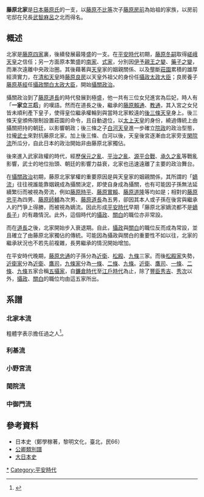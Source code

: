 '''藤原北家'''是[[日本|日本]][[藤原氏|藤原氏]]的一支，以[[藤原不比等|藤原不比等]]次子[[藤原房前|藤原房前]]為始祖的家族，以房前宅邸在兄長[[藤原武智麻呂|武智麻呂]]之北而得名。

==概述==

北家是[[藤原四家|藤原四家]]裏，後續發展最隆盛的一支。在[[平安時代|平安時代]]初期，[[藤原冬嗣|藤原冬嗣]]取得[[嵯峨天皇|嵯峨天皇]]之信任；另一方面原本繁盛的[[藤原南家|南家]]、[[藤原式家|式家]]，分別因[[伊予親王之變|伊予親王之變]]、[[藥子之變|藥子之變]]，而漸次遠離中央政治圈。其後藉著與[[天皇|天皇]]家的姻親關係、以及壟斷[[莊園|莊園]]累積的雄厚經濟實力，在[[清和天皇|清和天皇]]時[[藤原良房|藤原良房]]以天皇外祖父的身份任[[攝政|攝政]][[太政大臣|太政大臣]]；良房養子[[藤原基經|藤原基經]]任[[攝政|攝政]][[關白|關白]][[太政大臣|太政大臣]]，開始[[攝關政治|攝關政治]]。

攝關政治到了[[藤原道長|藤原道長]]的時代發展到極盛，他一共有三位女兒進宮為后妃，時人有「'''<nowiki>一家立三后</nowiki>'''」的嘆語。然而在道長之後，繼承的[[藤原賴通|藤原賴通]]、[[藤原教通|教通]]，其入宮之女兒皆未順利產下皇子，使得皇位繼承權輪到與當時北家較遠的[[後三條天皇|後三條天皇]]身上。後三條天皇頒佈限制設置莊園的命令，且自動退位，以[[太上天皇|太上天皇]]的身份，繞過傳統上由攝關把持的朝廷，以影響朝政；後三條之子[[白河天皇|白河天皇]]進一步確立[[院政|院政]]的政治型態，拉攏[[武士|武士]]來對抗藤原北家。加上後三條、白河以後，天皇後宮逐漸由北家旁支[[閑院流|閑院流]]所瓜分，自此日本的政治開始非由藤原北家獨佔。

後來進入武家政權的時代，經歷[[保元之亂|保元之亂]]、[[平治之亂|平治之亂]]、[[源平合戰|源平合戰]]、[[承久之亂|承久之亂]]等戰亂影響，武士的地位抬頭、朝廷的影響力益衰，北家也迅速遠離了主要的政治舞台。

在[[攝關政治|攝關政治]]初期，藤原北家掌權的重要原因是與天皇家的姻親關係，其所謂的「[[嫡流|嫡流]]」往往視誰能靠姻親成為攝關決定，即使自身成為攝關，也有可能因子孫無法延續繁衍而被視為旁流，例如[[藤原時平|藤原時平]]、[[藤原實賴|藤原實賴]]、[[藤原道隆|藤原道隆]]等均如是；相對的[[藤原忠平|藤原忠平]]為四男、[[藤原師輔|藤原師輔]]為次男、[[藤原道長|藤原道長]]為五男，卻因其本人或子孫在後宮與繼承人的鬥爭上得勝，而被視為嫡流。因此形成[[平安時代|平安時代]]早期「藤原北家嫡流都不是[[嫡長子|嫡長子]]」的有趣情況。此外，這個時代的[[攝政|攝政]]、[[關白|關白]]的職位亦非常設。

而在[[藤原道長|道長]]之後，北家開始步入衰退期。自此，[[攝政|攝政]]與[[關白|關白]]的職位反而成為常設，並且確立了由藤原北家獨佔的傳統。可能因為攝政與關白的重要性不如以往，北家的繼承狀況也不若先前複雜，長男繼承的情況開始增加。

在平安時代晚期，[[藤原忠通|藤原忠通]]的子孫分為[[近衛家|近衛]]、[[松殿家|松殿]]、[[九條家|九條]]三家。而後[[松殿家|松殿家]]失勢，[[近衛家|近衛家]]分為[[近衛家|近衛]]、[[鷹司家|鷹司]]，[[九條家|九條家]]分為[[一條家|一條]]、[[二條家|二條]]、[[九條家|九條]]。[[近衛家|近衛]]、[[鷹司家|鷹司]]、[[一條家|一條]]、[[二條家|二條]]、[[九條家|九條]]五家合稱[[五攝家|五攝家]]，自[[鐮倉時代|鐮倉時代]]至[[江戶時代|江戶時代]]為止，除了[[豐臣秀吉|豐臣秀吉]]、[[豐臣秀次|秀次]]以外，[[攝政|攝政]]、[[關白|關白]]的職位均由這五家所出。

==系譜==

===北家本流===

粗體字表示擔任過{{lang|ja|[[藤氏長者|藤氏長者]]}}之人<ref>{{link-ja|參照日文版「藤氏長者」條目|藤氏長者}}</ref>。

{{chart/start}}
{{chart |border=0| XXX | XXX=[[藤原房前|房前]]}}
{{chart |border=0| |)|-|-|v|-|-|v|-|-|v|-|-|v|-|-|v|-|-|v|-|-|.| }}
{{chart |border=0| XXX | XXa | XXb | XXc | XXd | XXe | XXf | XXg | XXX=[[藤原鳥養|鳥養]]|XXa=[[藤原永手|永手]]|XXb=[[藤原真楯|真楯]]|XXc=[[藤原清河|清河]]|XXd=[[藤原魚名|魚名]]<br/><sub>([[魚名流|魚名流]])</sub>|XXe=[[藤原御楯|御楯]]|XXf=[[藤原楓麻呂|楓麻呂]]|XXg=[[藤原宇比良古|宇比良古]]}}
{{chart |border=0| | | | |,|-|-|+|-|-|.}}
{{chart |border=0| | | | XXX | XXa | XXb | XXX=[[藤原内麻呂|内麻呂]]|XXa=[[藤原永繼|永繼]]|XXb=[[藤原真永|真永]]}}
{{chart |border=0| |,|-|-|+|-|-|v|-|-|v|-|-|v|-|-|v|-|-|v|-|-|v|-|-|.}}
{{chart |border=0| XXX | XXa | XXb | XXc | XXd | XXe | XXf | XXg | |!| XXX=[[藤原真夏|真夏]]|XXa=[[藤原冬嗣|冬嗣]]|XXb=[[藤原秋繼|秋繼]]|XXc=[[藤原櫻麻呂|櫻麻呂]]|XXd=[[藤原福當麻呂|福當麻呂]]|XXe=[[藤原長岡|長岡]]|XXf=[[藤原愛發|愛發]]|XXg=[[藤原率|率]]}}
{{chart |border=0| | | | |!| | | | | | | | | | | | | | |,|-|-|v|-|-|+|-|-|v|-|-|.}}
{{chart |border=0| | | | |!| | | | | | | | | | | | | | XXh | XXi | XXj | XXk | XXl | XXh=[[藤原大津|大津]]|XXi=[[藤原衛|衛]]|XXj=[[藤原助|助]]|XXk=[[藤原收|收]]|XXl=[[藤原緒夏|緒夏]]}}
{{chart |border=0| |,|-|-|+|-|-|v|-|-|v|-|-|v|-|-|v|-|-|v|-|-|v|-|-|v|-|-|.}}
{{chart |border=0| XXX | XXa | XXb | XXc | XXd | XXe | XXf | XXg | XXh | XXi | XXX=[[藤原長良|長良]]|XXa=[[藤原良房|'''良房''']]|XXb=[[藤原良方|良方]]|XXc=[[藤原良輔|良輔]]|XXd=[[藤原良相|良相]]|XXe=[[藤原良門|良門]]|XXf=[[藤原良仁|良仁]]|XXg=[[藤原良世|'''良世''']]|XXh=[[藤原順子|順子]]|XXi=[[藤原古子|古子]]}}
{{chart |border=0| |!| | |f|~|~|7| | | | | | | | |)|-|-|.| | | | | | | | | | }}
{{chart |border=0| |!| | XXX | |:| | | | | | | | XXa | XXb | XXX=[[藤原明子|明子]]|XXa=[[藤原利基|利基]]<br/><sub>([[利基流|利基流]])</sub>|XXb=[[藤原高藤|高藤]]<br/><sub>([[勸修寺流|勸修寺流]])</sub>}}
{{chart |border=0| |)|-|-|v|-|v|*|-|-|v|-|-|v|-|-|v|-|-|v|-|-|v|-|-|v|-|-|.}}
{{chart |border=0| XXX | XXa | XXb | XXc | XXd | XXe | XXf | XXg | XXh | XXi | XXX=[[藤原國經|國經]]|XXa=[[藤原遠經|遠經]]|XXb=[[藤原基經|'''基經''']]|XXc=[[藤原高經|高經]]|XXd=[[藤原弘經|弘經]]|XXe=[[藤原清經|清經]]|XXf=[[藤原季平|季平]]|XXg=[[藤原淑子|淑子]]|XXh=[[藤原高子|高子]]|XXi=[[藤原有子|有子]]}}
{{chart |border=0| |,|-|-|v|-|-|+|-|-|v|-|-|v|-|-|v|-|-|v|-|-|v|-|-|.}}
{{chart |border=0| XXX | XXa | XXb | XXc | XXd | XXe | XXf | XXg | XXh| XXX=[[藤原時平|'''時平''']]|XXa=[[藤原兼平|兼平]]|XXb=[[藤原仲平|仲平]]|XXc=[[藤原忠平|'''忠平''']]|XXd=[[藤原良平|良平]]|XXe=[[藤原賴子|賴子]]|XXf=[[藤原佳珠子|佳珠子]]|XXg=[[藤原温子|温子]]|XXh=[[藤原穩子|穩子]]}}
{{chart |border=0| |,|-|-|v|-|-|v|-|-|+|-|-|v|-|-|.}}
{{chart |border=0| XXX | XXa | XXb | XXc | XXd | XXe| XXX=[[藤原實賴|'''實賴''']]<br><sub> ([[小野宮流|小野宮流]]) </sub>|XXa=[[藤原師輔|師輔]]<br><sub> ([[九條流|九條流]]) </sub>|XXb=[[藤原師保|師保]]|XXc=[[藤原師氏|師氏]]|XXd=[[藤原師尹|師尹]]|XXe=[[藤原寬子（藤原忠平之女）|寬子]]}}
{{chart |border=0| |!| | |`|-|-|-|-|-|-|-|-|-|-|-|.}}
{{chart |border=0| |)|-|-|v|-|-|v|-|-|v|-|-|.| | |!}}
{{chart |border=0| XXX | XXa | XXb | XXc | XXd | |!| XXX=[[藤原敦敏|敦敏]]|XXa=[[藤原賴忠|'''賴忠''']]|XXb=[[藤原齊敏|齊敏]]|XXc=[[藤原慶子|慶子]]|XXd=[[藤原述子|述子]]}}
{{chart |border=0| |,|-|-|v|-|-|v|-|-|v|-|-|v|-|-|+|-|-|v|-|-|v|-|-|v|-|-|v|-|-|.}}
{{chart |border=0| XXX | XXa | XXb | XXc | XXd | XXe | XXf | XXg | XXh | XXi | |!| | XXX=[[藤原伊尹|'''伊尹''']]|XXa=[[藤原兼通|'''兼通''']]|XXb=[[藤原兼家|'''兼家''']]|XXc=[[藤原遠量|遠量]]|XXd=[[藤原忠君|忠君]]|XXe=[[藤原遠度|遠度]]|XXf=[[藤原高光|高光]]|XXg=[[藤原為光|為光]]|XXh=[[尋禪|尋禪]]|XXi=[[藤原公季|公季]]<br><sub> ([[閑院流|閑院流]]) </sub>}}
{{chart |border=0| | | | | | | |!| | | | | | | | | | | |,|-|-|v|-|-|v|-|-|v|-|-|(}}
{{chart |border=0| | | | | | | |!| | | | | | | | | | | XXj | XXk | XXl | XXm | XXn | XXj=[[藤原安子|安子]]|XXk=[[藤原登子|登子]]|XXl=[[愛宮|愛宮]]|XXm=[[藤原怤子|怤子]]|XXn=[[藤原繁子|繁子]]}}
{{chart |border=0| |,|-|-|v|-|-|+|-|-|v|-|-|v|-|-|v|-|-|v|-|-|v|-|-|.}}
{{chart |border=0| XXX | XXa | XXb | XXc | XXd | XXe | XXf | XXg | XXh | XXX=[[藤原道隆|'''道隆''']]<br><sub> ([[水無瀨流|水無瀨流]]) </sub>|XXa=[[藤原道綱|道綱]]|XXb=[[藤原道兼|'''道兼''']]|XXc=[[藤原道義|道義]]|XXd=[[藤原道長|'''道長''']]|XXe=[[藤原兼俊|兼俊]]|XXf=[[藤原超子|超子]]|XXg=[[藤原詮子|詮子]]|XXh=[[藤原綏子|綏子]]}}
{{chart |border=0| |,|-|-|v|-|-|v|-|-|v|-|-|+|-|-|v|-|-|v|-|-|.}}
{{chart |border=0| XXX | XXa | XXb | XXc | XXd | XXe | XXf | |!| | XXX=[[藤原賴通|'''賴通''']]|XXa=[[藤原賴宗|賴宗]]<br><sub> ([[中御門流|中御門流]]) </sub>|XXb=[[藤原顯信|顯信]]|XXc=[[藤原能信|能信]]|XXd=[[藤原教通|'''教通''']]|XXe=[[藤原長家|長家]]<br><sub> ([[御子左流|御子左流]]) </sub>|XXf=[[藤原長信|長信]]}}
{{chart |border=0| |!| | | | | | | | | | | |,|-|-|v|-|-|v|-|-|+|-|-|v|-|-|v|-|-|.}}
{{chart |border=0| |!| | | | | | | | | | | XXg | XXh | XXi | XXj | XXk | XXl | XXm | XXg=[[藤原彰子|彰子]]|XXh=[[藤原妍子|妍子]]|XXi=[[藤原寬子（藤原道長之女）|寬子]]|XXj=[[藤原威子|威子]]|XXk=[[藤原尊子|尊子]]|XXl=[[藤原嬉子|嬉子]]|XXm=[[藤原盛子|盛子]]}}
{{chart |border=0| |)|-|-|v|-|-|v|-|-|v|-|-|v|-|-|v|-|-|.}}
{{chart |border=0| XXX | XXa | XXb | XXc | XXd | XXe | XXf | XXX=[[藤原通房|通房]]|XXa=[[覺圓|覺圓]]|XXb=[[橘俊綱|俊綱]]|XXc=[[藤原師實|'''師實''']]|XXd=[[藤原定綱|定綱]]|XXe=[[藤原忠綱|忠綱]]|XXf=[[藤原寬子|寬子]]}}
{{chart |border=0| |,|-|-|v|-|-|v|-|-|+|-|-|v|-|-|v|-|-|v|-|-|v|-|-|v|-|-|v|-|-|.}}
{{chart |border=0| XXX | XXa | XXb | XXc | XXd | XXe | XXf | XXg | XXh | XXi | |!| | XXX=[[藤原師通|'''師通''']]|XXa=[[藤原家忠|家忠]]<br><sub> ([[花山院家|花山院家]]) </sub>|XXb=[[藤原經實|經實]]|XXc=[[藤原能實|能實]]|XXd=[[藤原忠教|忠教]]|XXe=[[藤原忠長|忠長]]|XXf=[[覺實|覺實]]|XXg=[[仁源|仁源]]|XXh=[[覺信|覺信]]|XXi=[[靜意|靜意]]}}
{{chart |border=0| |!| | | | | | | | | | | | | | | | | | | | |F|~|~|v|-|-|v|-|-|(}}
{{chart |border=0| |!| | | | | | | | | | | | | | | | | | | | XXm | XXj | XXk | XXl | XXj=[[澄真|澄真]]|XXk=[[行玄|行玄]]|XXl=[[尋範|尋範]]|XXm=[[藤原賢子|賢子]]<ref>[[源顯房|源顯房]]之女</ref>}}
{{chart |border=0| |)|-|-|v|-|-|.}}
{{chart |border=0| XXX | XXa | XXb | XXX=[[藤原忠實|'''忠實''']]|XXa=[[藤原家政|家政]]|XXb=[[藤原家隆(左京大夫)|家隆]]}}
{{chart |border=0| |)|-|-|v|-|-|.}}
{{chart |border=0| XXX | XXa | XXb | XXX=[[藤原忠通|'''忠通''']]|XXa=[[藤原賴長|'''賴長''']]|XXb=[[藤原泰子|泰子]]}}
{{chart |border=0| |)|-|-|v|-|-|v|-|-|v|-|-|v|-|-|v|-|-|v|~|~|7}}
{{chart |border=0| XXX | XXa | XXb | XXc | XXd | XXe | XXf | XXg | XXX=[[藤原基實|'''基實''']]<br><sub>([[近衛家|近衛家]]) </sub>|XXa=[[藤原基房|'''基房''']]<br><sub> ([[松殿家|松殿家]]) </sub>|XXb=[[藤原兼實|'''兼實''']]<br><sub> ([[九條家|九條家]]) </sub>|XXc=[[藤原兼房|兼房]]|XXd=[[慈圓|慈圓]]|XXe=[[信圓|信圓]]|XXf=[[藤原聖子|聖子]]|XXg=[[藤原呈子|呈子]]<ref>[[藤原伊通|藤原伊通]]之女</ref>}}
{{chart/end}}


<references />

===利基流===
{{chart/start}}
{{chart |border=0| XXX |XXX=[[藤原良門|藤原良門]]}}
{{chart |border=0| |)|-|-|.}}
{{chart |border=0| XXX | XXa |XXX=[[藤原利基|利基]]|XXa=[[藤原高藤|高藤]]<br/><sub>([[勸修寺流|勸修寺流]])</sub>}}
{{chart |border=0| |!}}
{{chart |border=0| XXX |XXX=[[兼輔|兼輔]]}}
{{chart |border=0| |)|-|-|-|-|-|-|-|-|-|-|-|v|-|-|-|-|-|.}}
{{chart |border=0| XXX | | | | | | | | | | XXa | | | | XXb | XXX=雅正|XXa=清正|XXb=守正}}
{{chart |border=0| |)|-|-|v|-|-|-|-|-|.| | |!| | | | | |!| }}
{{chart |border=0| XXX | XXa | | | | XXb | XXc | | | | XXd | XXX=為賴|XXa=為長|XXb=[[藤原為時|為時]]|XXc=光舒|XXd=善理}}
{{chart |border=0| |!| | |)|-|-|.| | |)|-|-|v|-|-|.| | |)|-|-|.}}
{{chart |border=0| XXX | XXa | XXb | XXc | XXd | XXe | XXf | XXg | XXX=伊祐|XXa=信經|XXb=賴經|XXc=[[藤原惟規|惟規]]|XXd=[[藤原惟通|惟通]]|XXe=[[紫式部|紫式部]]|XXf=為資|XXg=資國}}
{{chart |border=0| |)|~|~|7| | |!| | |!| | | | | | | | |!| | |:| | }}
{{chart |border=0| XXX | XXa | XXb | XXc | | | | | | | XXd | XXe | XXX=賴祐|XXa=賴成|XXb=賴信|XXc=員職|XXd=永相|XXe=國仲}}
{{chart |border=0| |!| | |)|-|-|.| | |!| | | | | | | | |!| | |!| | }}
{{chart |border=0| XXX | XXa | XXb | XXd | | | | | | | XXe | XXf | XXX=實範|XXa=惟綱|XXb=清綱|XXd=盛綱|XXe=永緣|XXf=盛重}}
{{chart |border=0| |!| | |!| | |!| | |!| | | | | | | | |!| | }}
{{chart |border=0| XXX | XXa | XXb | XXc | | | | | | | XXd | XXX=伊綱|XXa=惟子|XXb=隆時|XXc=盛國|XXd=有禪}}
{{chart |border=0| | | | | | | |!| | |!}}
{{chart |border=0| | | | | | | XXX | XXa | XXX=清隆|XXa=[[藤原邦綱|邦綱]]}}
{{chart |border=0| | | | |,|-|-|(| | |)|-|-|v|-|-|v|-|-|v|-|-|.}}
{{chart |border=0| | | | XXX | XXa | XXb | XXc | XXd | XXe | XXf | XXX=[[藤原光隆|光隆]]|XXa=定隆|XXb=重邦|XXc=清邦|XXd=基行|XXe=[[藤原輔子|輔子]]|XXf=綱子}}
{{chart |border=0| | | | |)|-|-|.}}
{{chart |border=0| | | | XXX | XXa | XXX=雅隆|XXa=[[藤原家隆|家隆]]}}
{{chart |border=0| | | | | | | |!}}
{{chart |border=0| | | | | | | XXX | XXX=隆祐}}
{{chart/end}}

===小野宮流===

{{chart/start}}
{{chart |border=0| XXX | XXX=[[藤原實賴|藤原實賴]]}}
{{chart |border=0| |)|-|-|v|-|-|v|-|-|v|-|-|v|~|~|V|~|~|7}}
{{chart |border=0| XXX | XXa | XXc | XXd | XXb | XXe | XXf | XXX=[[藤原敦敏|敦敏]]|XXa=[[藤原賴忠|'''賴忠''']]|XXb=[[藤原齊敏|齊敏]]|XXc=[[藤原慶子|慶子]]<ref>[[朱雀天皇|朱雀天皇]][[女御|女御]]。</ref>|XXd=[[藤原述子|述子]]<ref>[[村上天皇|村上天皇]]女御。</ref>|XXe=[[藤原佐理|佐理]]|XXf=[[藤原實資|實資]]}}
{{chart |border=0| |!| | |)|-|-|v|-|-|.| | |)|-|-|v|-|-|.}}
{{chart |border=0| XXX | XXa | XXb | XXc | XXd | XXe | XXf | XXX=[[藤原佐理|佐理]]|XXa=[[藤原公任|公任]]|XXb=[[藤原遵子|遵子]]<ref>[[圓融天皇|圓融天皇]][[中宮|中宮]]。</ref>|XXc=[[藤原諟子|諟子]]<ref>[[花山天皇|花山天皇]]女御。</ref>|XXd=[[藤原高遠|高遠]]|XXe=[[藤原實資|實資]]|XXf=[[藤原懷平|懷平]]}}
{{chart |border=0| |!| | |!| | | | | |F|~|~|v|-|-|(| | |)|-|-|v|-|-|.}}
{{chart |border=0| XXX | XXa | | | | XXd | XXc | XXb | XXe | XXd | XXf | XXX=[[藤原賴房|賴房]]|XXa=[[藤原定賴|定賴]]|XXb=[[藤原千古|千古]]|XXc=[[良圓|良圓]]|XXd=[[藤原資平|資平]]|XXe=[[藤原經通|經通]]|XXf=[[藤原經任|經任]]}}
{{chart |border=0| | | | |!| | | | | |)|-|-|-|-|-|.| | |)|-|-|v|-|-|-|-|-|.}}
{{chart |border=0| | | | XXX | | | | XXa | | | | XXb | XXc | XXd | | | | XXe | XXX=[[藤原經家|經家]]|XXa=[[藤原資房|資房]]|XXb=[[藤原資仲|資仲]]|XXc=[[源經仲|源經仲]]|XXd=[[藤原經季|經季]]|XXe=[[藤原經平|經平]]}}
{{chart |border=0| |,|-|-|+|~|~|7| | |)|-|-|.| | |)|-|-|.| | |)|-|-|.| | |!}}
{{chart |border=0| XXX | XXa | XXb | XXc | XXd | XXe | XXf | XXg | XXh | |!| XXX=公定|XXa=公圓|XXb=[[藤原定綱|定綱]]<ref>[[藤原賴通|藤原賴通]]之子。</ref>|XXc=公房|XXd=資宗|XXe=顯實|XXf=顯仲|XXg=季仲|XXh=增覺}}
{{chart |border=0| | | | | | | | | | | | | | | | | | | |,|-|-|v|-|-|v|-|-|(| | | }}
{{chart |border=0| | | | | | | | | | | | | | | | | | | XXi | XXj | XXk | XXl |XXi=通宗|XXj=[[藤原經子|經子]]<ref>[[後三條天皇|後三條]]、[[白河天皇|白河天皇]][[典侍|典侍]]，[[覺行法親王|覺行法親王]]之母。</ref>|XXk=[[藤原睦子|睦子]]<ref>[[藤原實季|藤原實季]]之妻，[[藤原公實|公實]]、[[藤原苡子|苡子]]之母。</ref>|XXl=[[藤原通俊|通俊]]}}
{{chart/end}}


<references />

===閑院流===

{{chart/start}}
{{chart |border=0| XXX | XXX=[[藤原公季|藤原公季]]}}
{{chart |border=0| |)|-|-|v|-|-|v|-|-|v|-|-|v|~|~|7}}
{{chart |border=0| XXX | XXa | XXb | XXc | XXd | XXe | XXX=[[藤原實成|實成]]|XXa=[[如源|如源]]|XXb=[[藤原親賢|親賢]]|XXc=[[信覺|信覺]]|XXd=[[藤原義子|義子]]|XXe=[[藤原公成|公成]]}}
{{chart |border=0| |)|-|-|.| | | | | | | | | | | | | | | }}
{{chart |border=0| XXX | XXa | | | | | | | | | XXX=[[公成|公成]]|XXa=[[祉子|祉子]]}}
{{chart |border=0| |)|-|-|v|-|-|v|-|-|.}}
{{chart |border=0| XXX | XXa | XXb | XXc |P|m|P| XXd | XXX=[[藤原實季|實季]]|XXa=[[慶信|慶信]]|XXb=[[賴仁|賴仁]]|XXc=[[藤原茂子|茂子]]|XXd=[[後三條天皇|後三條天皇]]}}
{{chart |border=0| |!| | | | | | | | | | | |`|-|-|.}}
{{chart |border=0| |!| | | | | | | | | | | | | | XXX | XXX=[[白河天皇|白河天皇]]}}
{{chart |border=0| |)|-|-|v|-|-|v|-|-|.| | | | | |!}}
{{chart |border=0| XXX | XXa | XXb | XXc |P|m|P| XXd | XXX=[[藤原公實|公實]]|XXa=[[藤原保實|保實]]|XXb=[[藤原仲實|仲實]]|XXc=[[藤原苡子|苡子]]|XXd=[[堀河天皇|堀河天皇]]}}
{{chart |border=0| |!| | | | | | | | | | | |`|-|-|-|-|-|-|-|-|-|-|-|.}}
{{chart |border=0| |)|-|v|-|v|-|v|-|v|-|v|-|v|-|v|-|v|-|.| | | | | |!}}
{{chart |border=0| XXX |!| XXb |!| XXd |!| XXf |!| XXh |!| | | | | |!| XXX=[[藤原實隆|實隆]]|XXb=[[藤原實兼|實兼]]|XXd=[[仁實|仁實]]|XXf=[[藤原季成|季成]]|XXh=[[藤原實子|實子]]}}
{{chart |border=0| | | XXa | | XXc | | XXe |!| XXg | | XXi |P|m|P| XXj | XXa=[[藤原實行|實行]]<br><sub> ([[三條家|三條家]]) </sub>|XXc=[[藤原通季|通季]]<br><sub> ([[西園寺家|西園寺家]]) </sub>|XXe=[[藤原實能|實能]]<br><sub> ([[德大寺家|德大寺家]]) </sub>|XXg=[[藤原公子|公子]]|XXi=[[藤原璋子|璋子]]|XXj=[[鳥羽天皇|鳥羽天皇]]}}
{{chart |border=0| | | | | | | | | | | | | |!| | | | | |,|-|-|^|-|-|.| }}
{{chart |border=0| | | | | | | | | | | | | XXX |P|m|P| XXa | | | | XXb | XXX=[[藤原成子|成子]]|XXa=[[後白河天皇|後白河天皇]]|XXb=[[崇德天皇|崇德天皇]]}}
{{chart |border=0| | | | | | | | | | | | | |,|-|-|^|-|-|.| | | | | }}
{{chart |border=0| | | | | | | | | | | | | XXX | | | | XXa | XXX=[[以仁王|以仁王]]|XXa=[[式子内親王|式子内親王]]}}
{{chart/end}}

===中御門流===
{{chart/start}}
{{chart |border=0| XXX | XXX=[[藤原賴宗|藤原賴宗]]}}
{{chart |border=0| |)|-|-|v|-|-|v|-|-|v|-|-|v|-|-|v|-|-|.| }}
{{chart |border=0| XXX | XXa | XXc | XXb | XXd | XXe | XXf | XXX=[[藤原兼賴|兼賴]]|XXa=[[藤原俊家|俊家]]|XXb=[[藤原能長|能長]]<br/><sub>([[藤原能信|藤原能信]]養子)</sub>|XXc=[[藤原基貞|基貞]]|XXd=[[藤原能季|能季]]|XXe=[[藤原延子|延子]]|XXf=[[藤原昭子|昭子]]}}
{{chart |border=0| |,|-|-|+|-|-|v|-|-|-|-|-|v|-|-|v|-|-|.}}
{{chart |border=0| XXa | XXb | XXc | | | | XXd | XXe | XXf | XXa=[[藤原宗俊|宗俊]]|XXb=[[藤原師兼|師兼]]|XXc=[[藤原基俊|基俊]]|XXd=[[藤原基賴|基賴]]|XXe=[[藤原宗通|宗通]]|XXf=[[藤原全子|全子]]}}
{{chart |border=0| |)|-|-|.| | |)|-|-|.| | |!| | |)|-|-|v|-|-|v|-|-|v|-|-|.}} 
{{chart |border=0| XXX | XXa | XXb | XXc | XXd | XXe | XXf | XXg | XXh | XXi |XXX=[[藤原宗忠|宗忠]]|XXa=[[藤原宗輔|宗輔]]|XXb=[[藤原能仲|能仲]]|XXc=[[皇覺|皇覺]]|XXd=[[藤原通基_(大蔵卿)|通基]]|XXe=[[藤原信通|信通]]|XXf=[[藤原伊通|伊通]]|XXg=[[藤原季通|季通]]|XXh=[[藤原成通|成通]]|XXi=[[藤原重通_(大納言)|重通]]}}
{{chart |border=0| |!| | |!| | |!| | | | | |)|-|-|.| | |)|-|-|-|-|-|-|-|-|v|-|-|.}}
{{chart |border=0| XXX | XXa | XXb | | | | XXc | XXd | XXe | | | | | | | XXf | XXg | XXX=[[藤原宗能|宗能]]|XXa=[[藤原俊通|俊通]]|XXb=[[藤原孝能|孝能]]|XXc=[[藤原通重|通重]]|XXd=[[持明院基家|基家]]|XXe=[[藤原為通|為通]]|XXf=[[藤原伊實|伊實]]|XXg=[[藤原呈子|呈子]]}}
{{chart |border=0| |)|-|-|.| | |!| | | | | |!| | |)|-|-|v|-|-|v|-|-|.| | |!| | }}
{{chart |border=0| XXX | XXa | XXb | | | | XXc | XXd | XXe | XXf | XXg | XXh | XXX=[[中御門宗家|宗家]]<br/><sub>([[中御門家|中御門家]])</sub>|XXa=[[尊譽|尊譽]]|XXb=[[良弘|良弘]]|XXc=[[一條能保|能保]]<br/><sub>([[一條家（中御門流）|一條家]])</sub>|XXd=[[持明院基宗|基宗]]<br/><sub>([[持明院家|持明院家]])</sub>|XXe=女子<br/><sub>([[藤原實宗|藤原實宗]]妻)</sub>|XXf=[[園基氏|基氏]]<br/><sub>([[園家|園家]])</sub>|XXg=[[持明院陳子|陳子]]|XXh=[[白河伊輔|伊輔]]<br/><sub>([[白河家|白河家]])</sub>}}
{{chart/end}}

==參考資料==
*日本史（鄭學稼著，黎明文化，臺北，民66）
*[https://web.archive.org/web/20101113041304/http://www.geocities.jp/okugesan_com/minamoto2.htm 公卿類別譜]
*[https://web.archive.org/web/20090126125214/http://miko.org/~uraki/kuon/furu/text/dainihonsi/dainihon.htm 大日本史]





[[Category:藤原北家|*]]
[[Category:平安時代|Category:平安時代]]
